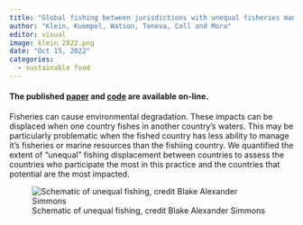 ```yaml
---
title: "Global fishing between jurisdictions with unequal fisheries management"
author: "Klein, Kuempel, Watson, Teneva, Coll and Mora"
editor: visual
image: klein_2022.png
date: "Oct 15, 2022"
categories:
  - sustainable food
---
```


#### The published [paper](https://iopscience.iop.org/article/10.1088/1748-9326/ac97ab) and [code](https://github.com/cdkuempel/Klein_unequal_seafood) are available on-line.

Fisheries can cause environmental degradation. These impacts can be displaced when one country fishes in another country's waters. This may be particularly problematic when the fished country has less ability to manage it's fisheries or marine resources than the fishiing country. We quantified the extent of "unequal" fishing displacement between countries to assess the countries who participate the most in this practice and the countries that potential are the most impacted.

![Schematic of unequal fishing, credit Blake Alexander Simmons](klein_2022.png)